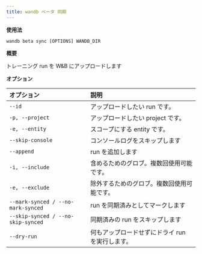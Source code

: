 ```yaml
---
title: wandb ベータ 同期
---
```


**使用法**

`wandb beta sync [OPTIONS] WANDB_DIR`

**概要**

トレーニング run を W&B にアップロードします

**オプション**

| **オプション** | **説明** |
| :--- | :--- |
| `--id` | アップロードしたい run です。 |
| `-p, --project` | アップロードしたい project です。 |
| `-e, --entity` | スコープにする entity です。 |
| `--skip-console` | コンソールログをスキップします |
| `--append` | run を追加します |
| `-i, --include` | 含めるためのグロブ。複数回使用可能です。 |
| `-e, --exclude` | 除外するためのグロブ。複数回使用可能です。 |
| `--mark-synced / --no-mark-synced` | run を同期済みとしてマークします |
| `--skip-synced / --no-skip-synced` | 同期済みの run をスキップします |
| `--dry-run` | 何もアップロードせずにドライ run を実行します。 |